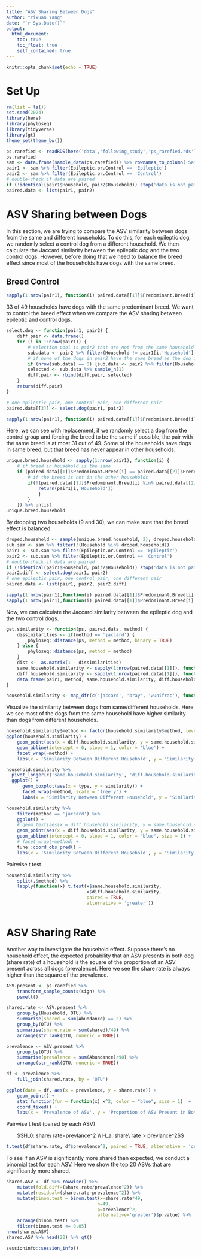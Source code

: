 ```yaml
---
title: "ASV Sharing Between Dogs"
author: "Yixuan Yang"
date: "`r Sys.Date()`"
output:
  html_document:
    toc: true
    toc_float: true
    self_contained: true
---
```


```r
knitr::opts_chunk$set(echo = TRUE)
```

# Set Up

```r
rm(list = ls())
set.seed(2024)
library(here)
library(phyloseq)
library(tidyverse)
library(gt)
theme_set(theme_bw())

ps.rarefied <- readRDS(here('data','following_study','ps_rarefied.rds'))
ps.rarefied
sam <- data.frame(sample_data(ps.rarefied)) %>% rownames_to_column('Sample')
pair1 <- sam %>% filter(Epileptic.or.Control == 'Epileptic')
pair2 <- sam %>% filter(Epileptic.or.Control == 'Control')
# double-check if data are paired
if (!identical(pair1$Household, pair2$Household)) stop('data is not paired')
paired.data <- list(pair1, pair2)
```

# ASV Sharing between Dogs

In this section, we are trying to compare the ASV similarity between dogs from the same and different households. To do this, for each epileptic dog, we randomly select a control dog from a different household. We then calculate the Jaccard similarity between the epileptic dog and the two control dogs. However, before doing that we need to balance the breed effect since most of the households have dogs with the same breed. 

## Breed Control

```r
sapply(1:nrow(pair1), function(i) paired.data[[1]]$Predominant.Breed[i] == paired.data[[2]]$Predominant.Breed[i]) %>% sum
```

33 of 49 households have dogs with the same predominant breed. We want to control the breed effect when we compare the ASV sharing between epileptic and control dogs. 

```r
select.dog <- function(pair1, pair2) {
    diff.pair <- data.frame()
    for (i in 1:nrow(pair1)) {
        # selection pool is pair2 that are not from the same household but with the same predominate breed
        sub.data <- pair2 %>% filter(Household != pair1[i,'Household'], Predominant.Breed == pair1[i,'Predominant.Breed'])
        # if none of the dogs in pair2 have the same breed as the dog in pair1, then just select from another household.
        if (nrow(sub.data) == 0) {sub.data <- pair2 %>% filter(Household != pair1[i,'Household'])}
        selected <- sub.data %>% sample_n(1)
        diff.pair <- rbind(diff.pair, selected)
    }
    return(diff.pair)
}

# one epileptic pair, one control pair, one different pair
paired.data[[3]] <- select.dog(pair1, pair2)

sapply(1:nrow(pair1), function(i) paired.data[[1]]$Predominant.Breed[i] == paired.data[[3]]$Predominant.Breed[i]) %>% sum
```

Here, we can see with replacement, if we randomly select a dog from the control group and forcing the breed to be the same if possible, the pair with the same breed is at most 31 out of 49. Some of the households have dogs in same breed, but that breed has never appear in other households.

```r
unique.breed.household <- sapply(1:nrow(pair1), function(i) {
    # if breed in household is the same
    if (paired.data[[1]]$Predominant.Breed[i] == paired.data[[2]]$Predominant.Breed[i]) {
        # if the breed is not in the other households
        if(!(paired.data[[1]]$Predominant.Breed[i] %in% paired.data[[2]]$Predominant.Breed[-i])) {
            return(pair1[i,'Household'])
            }
        }
    }) %>% unlist 
unique.breed.household
```

By dropping two households (9 and 30), we can make sure that the breed effect is balanced.

```r
droped.household <- sample(unique.breed.household, 2); droped.household
sub.sam <- sam %>% filter(!(Household %in% droped.household))
pair1 <- sub.sam %>% filter(Epileptic.or.Control == 'Epileptic')
pair2 <- sub.sam %>% filter(Epileptic.or.Control == 'Control')
# double-check if data are paired
if (!identical(pair1$Household, pair2$Household)) stop('data is not paired')
pair2.diff <- select.dog(pair1, pair2)
# one epileptic pair, one control pair, one different pair
paired.data <- list(pair1, pair2, pair2.diff)

sapply(1:nrow(pair1),function(i) paired.data[[1]]$Predominant.Breed[i] == paired.data[[2]]$Predominant.Breed[i]) %>% sum
sapply(1:nrow(pair1),function(i) paired.data[[1]]$Predominant.Breed[i] == paired.data[[3]]$Predominant.Breed[i]) %>% sum
```

Now, we can calculate the Jaccard similarity between the epileptic dog and the two control dogs.

```r
get.similarity <- function(ps, paired.data, method) {
    dissimilarities <- if(method == 'jaccard') {
        phyloseq::distance(ps, method = method, binary = TRUE)
    } else {
        phyloseq::distance(ps, method = method)
    }
    dist <-  as.matrix(1 - dissimilarities)
    same.household.similarity <- sapply(1:nrow(paired.data[[1]]), function(i) {dist[paired.data[[1]][i,'Sample'], paired.data[[2]][i,'Sample']]})
    diff.household.similarity <- sapply(1:nrow(paired.data[[1]]), function(i) {dist[paired.data[[1]][i,'Sample'], paired.data[[3]][i,'Sample']]})
    data.frame(pair1, method, same.household.similarity, diff.household.similarity)
}

household.similarity <- map_dfr(c('jaccard', 'bray', 'wunifrac'), function(method) get.similarity(ps.rarefied, paired.data, method))
```

Visualize the similarity between dogs from same/different households. Here we see most of the dogs from the same household have higher similarity than dogs from different households.

```r
household.similarity$method <- factor(household.similarity$method, levels = c('jaccard', 'bray', 'wunifrac'))
ggplot(household.similarity) +
    geom_point(aes(x = diff.household.similarity, y = same.household.similarity)) +
    geom_abline(intercept = 0, slope = 1, color = 'blue') +
    facet_wrap(~method) +
    labs(x = 'Similarity Between Different Household', y = 'Similarity Between Same Household')

household.similarity %>% 
  pivot_longer(c('same.household.similarity', 'diff.household.similarity'), names_to = 'type', values_to = 'similarity') %>%
  ggplot() +
      geom_boxplot(aes(x = type, y = similarity)) +
      facet_wrap(~method, scale = 'free_y') +
      labs(x = 'Similarity Between Different Household', y = 'Similarity Between Same Household')
```

```r
household.similarity %>% 
    filter(method == 'jaccard') %>%
    ggplot() +
    # geom_text(aes(x = diff.household.similarity, y = same.household.similarity, label = Household), check_overlap = TRUE) +
    geom_point(aes(x = diff.household.similarity, y = same.household.similarity)) +
    geom_abline(intercept = 0, slope = 1, color = "blue", size = 1) +
    # facet_wrap(~method) +
    tune::coord_obs_pred() +
    labs(x = 'Similarity Between Different Household', y = 'Similarity Between Same Household')
```


Pairwise t test

```r
household.similarity %>% 
    split(.$method) %>%
    lapply(function(x) t.test(x$same.household.similarity,
                              x$diff.household.similarity, 
                              paired = TRUE,
                              alternative = 'greater'))
  
```

# ASV Sharing Rate

Another way to investigate the household effect. Suppose there's no household effect, the expected probability that an ASV presents in both dog (share rate) of a household is the square of the proportion of an ASV present across all dogs (prevalence). Here we see the share rate is always higher than the square of the prevalence.

```r
ASV.present <- ps.rarefied %>%
    transform_sample_counts(sign) %>% 
    psmelt() 

shared.rate <- ASV.present %>% 
    group_by(Household, OTU) %>% 
    summarise(shared = sum(Abundance) == 2) %>% 
    group_by(OTU) %>% 
    summarise(share.rate = sum(shared)/49) %>% 
    arrange(str_rank(OTU, numeric = TRUE))

prevalence <- ASV.present %>% 
    group_by(OTU) %>% 
    summarise(prevalence = sum(Abundance)/98) %>% 
    arrange(str_rank(OTU, numeric = TRUE))

df <- prevalence %>% 
    full_join(shared.rate, by = 'OTU')

ggplot(data = df, aes(x = prevalence, y = share.rate)) + 
    geom_point() +
    stat_function(fun = function(x) x^2, color = "blue", size = 1)  +
    coord_fixed() +
    labs(x = 'Prevalence of ASV', y = 'Proportion of ASV Present in Both Dogs')
```

Pairwise t test (paired by each ASV)

$$H_0: share\ rate=prevlance^2 \\ H_a: share\ rate > prevlance^2$$

```r
t.test(df$share.rate, df$prevalence^2, paired = TRUE, alternative = 'greater')
```

To see if an ASV is significantly more shared than expected, we conduct a binomial test for each ASV. Here we show the top 20 ASVs that are significantly more shared.

```r
shared.ASV <- df %>% rowwise() %>% 
    mutate(fold.diff=(share.rate/prevalence^2)) %>% 
    mutate(residual=(share.rate-prevalence^2)) %>%
    mutate(binom.test = binom.test(x=share.rate*49,
                                  n=49,
                                  p=prevalence^2,
                                  alternative='greater')$p.value) %>% 
    arrange(binom.test) %>% 
    filter(binom.test <= 0.05)
nrow(shared.ASV)
shared.ASV %>% head(20) %>% gt()
```

```r
sessioninfo::session_info()
```